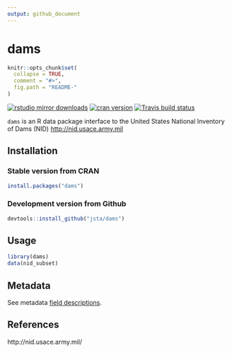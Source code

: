 ```yaml
---
output: github_document
---
```


dams
=====

```r
knitr::opts_chunk$set(
  collapse = TRUE,
  comment = "#>",
  fig.path = "README-"
)
```

[![rstudio mirror downloads](http://cranlogs.r-pkg.org/badges/dams?color=C9A115)](https://github.com/metacran/cranlogs.app)
[![cran version](http://www.r-pkg.org/badges/version/dams)](https://cran.r-project.org/package=dams)
[![Travis build status](https://travis-ci.org/jsta/dams.svg?branch=master)](https://travis-ci.org/jsta/dams)

`dams` is an R data package interface to the United States National Inventory of Dams (NID) <http://nid.usace.army.mil>


## Installation

### Stable version from CRAN
```r
install.packages("dams")
```

### Development version from Github

```r
devtools::install_github("jsta/dams")
```

## Usage

```r
library(dams)
data(nid_subset)
```

## Metadata

See metadata [field descriptions](https://jsta.github.io/dams/reference/nid_all.html).

## References

http://nid.usace.army.mil/

<!-- README.md is generated from README.Rmd. Please edit that file -->


